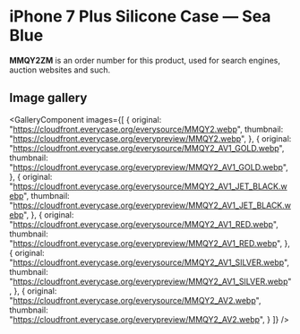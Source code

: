 
# iPhone 7 Plus Silicone Case — Sea Blue

<Callout type='info' emoji='👉🏻'>**MMQY2ZM** is an order number for this product, used for search engines, auction websites and such.</Callout>

## Image gallery

<GalleryComponent
    images={[
      {
        original: "https://cloudfront.everycase.org/everysource/MMQY2.webp",
        thumbnail: "https://cloudfront.everycase.org/everypreview/MMQY2.webp",
      },
      {
        original: "https://cloudfront.everycase.org/everysource/MMQY2_AV1_GOLD.webp",
        thumbnail: "https://cloudfront.everycase.org/everypreview/MMQY2_AV1_GOLD.webp",
      },
      {
        original: "https://cloudfront.everycase.org/everysource/MMQY2_AV1_JET_BLACK.webp",
        thumbnail: "https://cloudfront.everycase.org/everypreview/MMQY2_AV1_JET_BLACK.webp",
      },
      {
        original: "https://cloudfront.everycase.org/everysource/MMQY2_AV1_RED.webp",
        thumbnail: "https://cloudfront.everycase.org/everypreview/MMQY2_AV1_RED.webp",
      },
      {
        original: "https://cloudfront.everycase.org/everysource/MMQY2_AV1_SILVER.webp",
        thumbnail: "https://cloudfront.everycase.org/everypreview/MMQY2_AV1_SILVER.webp",
      },
      {
        original: "https://cloudfront.everycase.org/everysource/MMQY2_AV2.webp",
        thumbnail: "https://cloudfront.everycase.org/everypreview/MMQY2_AV2.webp",
      }
    ]}
  />
